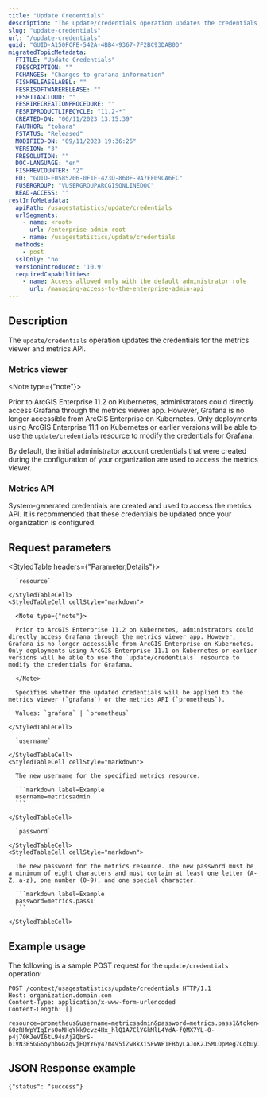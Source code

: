 ```yaml
---
title: "Update Credentials"
description: "The update/credentials operation updates the credentials for the metrics viewer and metrics API."
slug: "update-credentials"
url: "/update-credentials"
guid: "GUID-A150FCFE-542A-4BB4-9367-7F2BC93DAB0D"
migratedTopicMetadata:
  FTITLE: "Update Credentials"
  FDESCRIPTION: ""
  FCHANGES: "Changes to grafana information"
  FISHRELEASELABEL: ""
  FESRISOFTWARERELEASE: ""
  FESRITAGCLOUD: ""
  FESRIRECREATIONPROCEDURE: ""
  FESRIPRODUCTLIFECYCLE: "11.2-*"
  CREATED-ON: "06/11/2023 13:15:39"
  FAUTHOR: "tohara"
  FSTATUS: "Released"
  MODIFIED-ON: "09/11/2023 19:36:25"
  VERSION: "3"
  FRESOLUTION: ""
  DOC-LANGUAGE: "en"
  FISHREVCOUNTER: "2"
  ED: "GUID-E0585206-0F1E-423D-860F-9A7FF09CA6EC"
  FUSERGROUP: "VUSERGROUPARCGISONLINEDOC"
  READ-ACCESS: ""
restInfoMetadata:
  apiPath: /usagestatistics/update/credentials
  urlSegments:
    - name: <root>
      url: /enterprise-admin-root
    - name: /usagestatistics/update/credentials
  methods:
    - post
  sslOnly: 'no'
  versionIntroduced: '10.9'
  requiredCapabilities:
    - name: Access allowed only with the default administrator role
      url: /managing-access-to-the-enterprise-admin-api
---
```


## Description

The `update/credentials` operation updates the credentials for the metrics viewer and metrics API.

### Metrics viewer

<Note type={"note"}>

Prior to ArcGIS Enterprise 11.2 on Kubernetes, administrators could directly access Grafana through the metrics viewer app. However, Grafana is no longer accessible from ArcGIS Enterprise on Kubernetes. Only deployments using ArcGIS Enterprise 11.1 on Kubernetes or earlier versions will be able to use the `update/credentials` resource to modify the credentials for Grafana.

</Note>

By default, the initial administrator account credentials that were created during the configuration of your organization are used to access the metrics viewer.

### Metrics API

System-generated credentials are created and used to access the metrics API. It is recommended that these credentials be updated once your organization is configured.


## Request parameters

<StyledTable headers={"Parameter,Details"}>
  <StyledTableRow>
    <StyledTableCell cellStyle="markdown">

      `resource` 

    </StyledTableCell>
    <StyledTableCell cellStyle="markdown">

      <Note type={"note"}>

      Prior to ArcGIS Enterprise 11.2 on Kubernetes, administrators could directly access Grafana through the metrics viewer app. However, Grafana is no longer accessible from ArcGIS Enterprise on Kubernetes. Only deployments using ArcGIS Enterprise 11.1 on Kubernetes or earlier versions will be able to use the `update/credentials` resource to modify the credentials for Grafana.

      </Note>

      Specifies whether the updated credentials will be applied to the metrics viewer (`grafana`) or the metrics API (`prometheus`).

      Values: `grafana` | `prometheus`

    </StyledTableCell>
  </StyledTableRow>
  <StyledTableRow>
    <StyledTableCell cellStyle="markdown">

      `username` 

    </StyledTableCell>
    <StyledTableCell cellStyle="markdown">

      The new username for the specified metrics resource.

      ```markdown label=Example
      username=metricsadmin
      ```

    </StyledTableCell>
  </StyledTableRow>
  <StyledTableRow>
    <StyledTableCell cellStyle="markdown">

      `password` 

    </StyledTableCell>
    <StyledTableCell cellStyle="markdown">

      The new password for the metrics resource. The new password must be a minimum of eight characters and must contain at least one letter (A-Z, a-z), one number (0-9), and one special character.

      ```markdown label=Example
      password=metrics.pass1
      ```

    </StyledTableCell>
  </StyledTableRow>
</StyledTable>


## Example usage

The following is a sample POST request for the `update/credentials` operation:

```other
POST /context/usagestatistics/update/credentials HTTP/1.1
Host: organization.domain.com
Content-Type: application/x-www-form-urlencoded
Content-Length: []

resource=prometheus&username=metricsadmin&password=metrics.pass1&token=tAn8XQKKU5HhvrvxFmM5_3Yb3qdXwPM4NZID92K0IfxRBf95GKvrHdzd2Euzbi-6OzRHWpYIqIrs0oNHqYkk9cvz4Hx_hlQ1A7ClYGkMlL4YdA-fQMX7YL-0-p4j70KJeVI6tL94sAjZQbrS-b1VN3E5GG6oyhbGGzqvjEQYYGy47m495iZw8kXiSFwWP1FBbyLaJoK2JSMLOpMeg7CqbuyIRLmveFZ0AbJ95_CUb9V_WyYTC4PDkSLv1SKn21TE

```

## JSON Response example

```other
{"status": "success"}
```